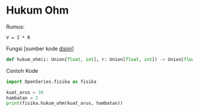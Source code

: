 # Hukum Ohm

Rumus:

```
V = I * R
```

Fungsi [sumber kode [disini](https://github.com/slowy07/OpenSeries/blob/dd1ab1959333fc1da900a58a43c8ebd98512e904/OpenSeries/fisika.py#L137)]

```python
def hukum_ohm(i: Union[float, int], r: Union[float, int]) -> Union[float, int, str]:
```

Contoh Kode

```python
import OpenSeries.fisika as fisika

kuat_arus = 30
hambatan = 3
print(fisika.hukum_ohm(kuat_arus, hambatan))
```
